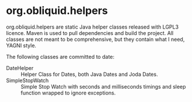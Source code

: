 = org.obliquid.helpers = 

org.obliquid.helpers are static Java helper classes released with LGPL3 licence.
Maven is used to pull dependencies and build the project. All classes are not
meant to be comprehensive, but they contain what I need, YAGNI style.

The following classes are committed to date:

;DateHelper
: Helper Class for Dates, both Java Dates and Joda Dates.
;SimpleStopWatch 
: Simple Stop Watch with seconds and milliseconds timings and sleep function wrapped to ignore exceptions.

